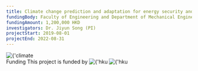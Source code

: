 ```yaml
---
title: Climate change prediction and adaptation for energy security and human health
fundingBody: Faculty of Engineering and Department of Mechanical Engineering at HKU
fundingAmount: 1,200,000 HKD
investigators: Dr. Jiyun Song (PI)
projectStart: 2019-08-01
projectEnd: 2022-08-31
---
```


<Title>
  Climate change prediction and adaptation for energy security and human health
</Title>

<Section>
  <Image
    src={
      'https://sjyurbanlab.github.io/website-assets/projects/ongoing-projects/2020hku-me/climate-change.png'
    }
    alt={'climate change'}
    size={'medium'}
    center
  />
</Section>

<Section>
  <SubTitle>Funding</SubTitle>
  This project is funded by
  <Image
    src={
      'https://sjyurbanlab.github.io/website-assets/projects/ongoing-projects/2020hku-me/hku-engineering-logo.png'
    }
    alt={'hku engineering'}
    size={'extra small'}
  />
  <Image src={'https://sjyurbanlab.github.io/website-assets/projects/ongoing-projects/2020hku-me/hku-me-logo.png'} alt={'hku me department'} size={'extra small'} />
</Section>
